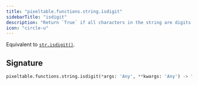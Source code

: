 ```yaml
---
title: "pixeltable.functions.string.isdigit"
sidebarTitle: "isdigit"
description: "Return `True` if all characters in the string are digits and there is at least one character, `False` otherwise."
icon: "circle-u"
---
```

Equivalent to [`str.isdigit()`](https://docs.python.org/3/library/stdtypes.html#str.isdigit).


## Signature

```python
pixeltable.functions.string.isdigit(*args: 'Any', **kwargs: 'Any') -> "'exprs.FunctionCall'"
```

